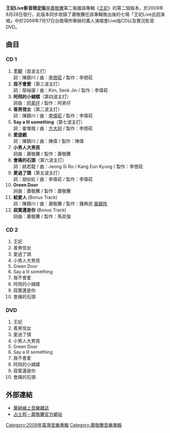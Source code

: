 {{merge to|王妃 (專輯)|time=2017-03-31T05:38:04+00:00}}
{{Infobox Album
| Name = 王妃Live影音限定版
| Original_name = 
| Type = 現場
| Longtype =
| Artist = [[蕭敬騰|蕭敬騰]]
| Cover =JamHsiao Princess live cover.jpg
| Released = 2009年8月28日
| Recorded = 
| Genre = [[國語流行|國語流行]]
| Length = 
| Label = [[華納音樂|華納音樂]]
| Producer = 
| Reviews = 
| Last album = 
| This album = 王妃Live影音限定版<br>(2009)
| Next album =
}}

'''王妃Live影音限定版'''是[[蕭敬騰|蕭敬騰]]第二張國語專輯《[[王妃_(專輯)|王妃]]》的第二個版本，於2009年8月28日發行，此版本同步收錄了蕭敬騰在該專輯推出後的七場「王妃Live巡迴演唱」中於2009年7月17日台南場所舉辦的萬人演唱會Live版CD以及實況影音DVD。

==曲目==
=== CD 1 ===
#'''王妃'''（首波主打）<br>詞：陳鎮川 / 曲：[[李偲菘|李偲菘]] / 製作：李偲菘
#'''我不會愛'''（第三波主打）<br> 詞：鄔裕康 / 曲：Kim, Seok Jin / 製作：李偉菘
#'''阿飛的小蝴蝶'''（第四波主打）<br> 詞曲：[[阿弟仔|阿弟仔]] / 製作：阿弟仔
#'''善男信女'''（第二波主打）<br> 詞：陳鎮川 / 曲：[[李偉菘|李偉菘]] / 製作：李偉菘
#'''Say a lil something'''（第七波主打）<br> 詞：崔惟楷 / 曲：[[方大同|方大同]] / 製作：李偲菘
#'''愛遊戲''' <br> 詞：陳鎮川 / 曲：陳偉 / 製作：陳偉
#'''小男人大男孩''' <br> 詞曲：蕭敬騰 / 製作：蕭敬騰
#'''會痛的石頭'''（第六波主打）<br> 詞：姚若龍 / 曲：Jeong Si Ro / Kang Eun Kyung / 製作：李偲菘
#'''愛過了頭'''（第五波主打）<br> 詞：胡如虹 / 曲：李偉菘 / 製作：李偉菘
#'''Green Door''' <br> 詞曲：蕭敬騰 / 製作：蕭敬騰
#'''給愛人''' (Bonus Track)<br> 詞：陳鎮川 / 曲：蕭敬騰 / 製作：鍾興民 [[黃韻玲|黃韻玲]]
#'''寂寞還是你''' (Bonus Track)<br> 詞曲：蕭敬騰 / 製作：馬奕強

=== CD 2 ===
#王妃
#善男信女
#愛過了頭
#小男人大男孩
#Green Door
#Say a lil something
#我不會愛
#阿飛的小蝴蝶
#寂寞還是你
#會痛的石頭

=== DVD ===
#王妃
#善男信女
#愛過了頭
#小男人大男孩
#Green Door
#Say a lil something
#我不會愛
#阿飛的小蝴蝶
#寂寞還是你
#會痛的石頭


==外部連結==
*[https://web.archive.org/web/20100126145744/http://www.warnermusic.com.tw/index.asp 華納線上音樂雜誌]
*[https://web.archive.org/web/20080828095701/http://www.jamsclub.net/ 占士邦－蕭敬騰官方網站]

[[Category:2009年臺灣音樂專輯|Category:2009年臺灣音樂專輯]]
[[Category:蕭敬騰音樂專輯|Category:蕭敬騰音樂專輯]]